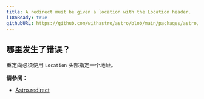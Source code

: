 ```yaml
---
title: A redirect must be given a location with the Location header.
i18nReady: true
githubURL: https://github.com/withastro/astro/blob/main/packages/astro/src/core/errors/errors-data.ts
---
```


## 哪里发生了错误？

重定向必须使用 `Location` 头部指定一个地址。

**请参阅：**

- [Astro.redirect](/zh-cn/reference/api-reference/#redirect)
